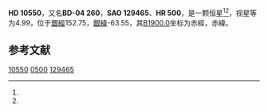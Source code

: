 {{Starbox begin
| name = HD 10550
}}
{{Starbox observe
| epoch = [[J2000.0|J2000.0]]
| constell = [[鲸鱼座|鲸鱼座]]
| 星官 = 
| ra = {{RA|1|42|43.5}}<ref name=SIMBAD>{{cite web
 | url=http://simbad.u-strasbg.fr/simbad/sim-id?Ident=HR+500
 | title =Pulsating variable Star
 | publisher=Centre de Données astronomiques de Strasbourg
 | work=SIMBAD
 | accessdate=2012-07-13}}</ref><ref name=DATA>{{cite web
 | url=http://vizier.u-strasbg.fr/viz-bin/VizieR-5?-out.add=.&-source=5050&-corr=PK=HR&-out.max=9999&HR=500
 | title=VizieR Detailed Page
 | accessdate=2012-07-13
 | archive-date=2016-03-04
 | archive-url=https://web.archive.org/web/20160304231107/http://vizier.u-strasbg.fr/viz-bin/VizieR-5?-out.add=.&-source=5050&-corr=PK=HR&-out.max=9999&HR=500
 | dead-url=no
 }}</ref>
| dec = {{DEC|-3|41|25}}<ref name=SIMBAD /><ref name=DATA />
| appmag_v = 4.99<ref name=SIMBAD /><ref name=DATA />
}}
{{Starbox character
| class = K3II-III<ref name=SIMBAD /><ref name=DATA />
| b-v = 1.38<ref name=SIMBAD /><ref name=DATA />
| u-b = 1.58<ref name=SIMBAD /><ref name=DATA />
| r-i = <ref name=SIMBAD /><ref name=DATA />
| variable = 
}}
{{Starbox astrometry
| radial_v = 1.58
| prop_mo_ra = -34
| parallax = 0.009
| p_error = 
}}
{{Starbox catalog
| names =BD-04 260，[[SAO星表|SAO]] 129465，[[HD星表|HD]] 10550，[[HR星表|HR]] 500}}
{{Starbox reference |Simbad=HR+500}}
{{Starbox end}}

'''HD 10550'''，又名'''BD-04 260'''，'''SAO 129465'''、'''HR 500'''，是一颗恒星<ref name=SIMBAD /><ref name=DATA />，视星等为4.99，位于[[銀道座標系|銀經]]152.75，[[銀道座標系|銀緯]]-63.55，其[[B1900.0|B1900.0]]坐标为赤經{{RA|1|37|40.1}}，赤緯{{DEC|-4|-63.55|38}}。

== 参考文献 ==
{{reflist}}

{{star-stub}}
{{星官|天仓|6|21}}
[[Category:HD和HDE天體|10550]]
[[Category:HR天體|0500]]
[[Category:SAO天體|129465]]